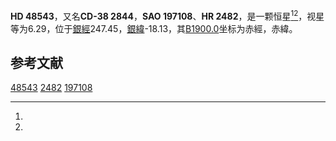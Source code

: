 {{Starbox begin
| name = HD 48543
}}
{{Starbox observe
| epoch = [[J2000.0|J2000.0]]
| constell = {{星座名待查}}<ref name=SIMBAD>{{cite web
 | url=http://simbad.u-strasbg.fr/simbad/sim-id?Ident=HR+2482
 | title =Pulsating variable Star
 | publisher=Centre de Données astronomiques de Strasbourg
 | work=SIMBAD
 | accessdate=2012-07-13}}</ref><ref name=DATA>{{cite web
 | url=http://vizier.u-strasbg.fr/viz-bin/VizieR-5?-out.add=.&-source=5050&-corr=PK=HR&-out.max=9999&HR=2482
 | title=VizieR Detailed Page
 | accessdate=2012-07-13
 | archive-date=2016-03-04
 | archive-url=https://web.archive.org/web/20160304200411/http://vizier.u-strasbg.fr/viz-bin/VizieR-5?-out.add=.&-source=5050&-corr=PK=HR&-out.max=9999&HR=2482
 | dead-url=no
 }}</ref>
| 星官 = 
| ra = {{RA|6|42|16.4}}<ref name=SIMBAD /><ref name=DATA />
| dec = {{DEC|-38|23|55}}<ref name=SIMBAD /><ref name=DATA />
| appmag_v = 6.29<ref name=SIMBAD /><ref name=DATA />
}}
{{Starbox character
| class = A3V+F/G<ref name=SIMBAD /><ref name=DATA />
| b-v = 0.34<ref name=SIMBAD /><ref name=DATA />
| u-b = 0.13<ref name=SIMBAD /><ref name=DATA />
| r-i = <ref name=SIMBAD /><ref name=DATA />
| variable = 
}}
{{Starbox astrometry
| radial_v = 0.13
| prop_mo_ra = 63
| parallax = 0.003
| p_error =
}}
{{Starbox catalog
| names =CD-38 2844，[[SAO星表|SAO]] 197108，[[HD星表|HD]] 48543，[[HR星表|HR]] 2482}}
{{Starbox reference |Simbad=HR+2482}}
{{Starbox end}}

'''HD 48543'''，又名'''CD-38 2844'''，'''SAO 197108'''、'''HR 2482'''，是一颗恒星<ref name=SIMBAD /><ref name=DATA />，视星等为6.29，位于[[銀道座標系|銀經]]247.45，[[銀道座標系|銀緯]]-18.13，其[[B1900.0|B1900.0]]坐标为赤經{{RA|6|38|53.2}}，赤緯{{DEC|-38|-18.13|3}}。

== 参考文献 ==
{{reflist}}

{{star-stub}}

[[Category:HD和HDE天體|48543]]
[[Category:HR天體|2482]]
[[Category:SAO天體|197108]]